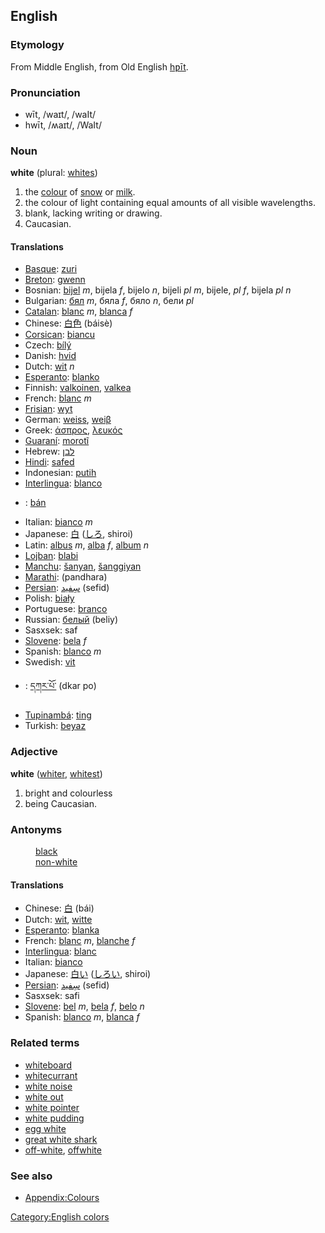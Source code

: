 ==English==
===Etymology===
From Middle English, from Old English [[hƿit|hƿīt]].
===Pronunciation===
*wīt, /waɪt/, /waIt/
*hwīt, /ʍaɪt/, /WaIt/

===Noun===
'''white''' (plural: [[whites]])<!-- is there also an uncountable sense? -->

#the [[color|colour]] of [[snow]] or [[milk]].
#the colour of light containing equal amounts of all visible wavelengths.
#blank, lacking writing or drawing.
#Caucasian.

====Translations====
*[[Basque]]: [[zuri]]
*[[Breton]]: [[gwenn]]
*Bosnian: [[bijel]] ''m'', bijela ''f'', bijelo ''n'', bijeli ''pl m'', bijele, ''pl f'', bijela ''pl n''
*Bulgarian: [[бял]] ''m'', бяла ''f'', бяло ''n'', бели ''pl''
*[[Catalan]]: [[blanc]] ''m'', [[blanca]] ''f''
*Chinese: [[白色]] (báisè)
*[[Corsican]]: [[biancu]]
*Czech: [[bílý]]
*Danish: [[hvid]]
*Dutch: [[wit]] ''n''
*[[Esperanto]]: [[blanko]]
*Finnish: [[valkoinen]], [[valkea]]
*French: [[blanc]] ''m''
*[[Frisian]]: [[wyt]]
*German: [[weiss]], [[weiβ]]
*Greek: [[άσπρος]], [[λευκός]]
*[[Guaraní]]: [[morotĩ]]
*Hebrew: [[לבן]]
*[[Hindi]]: [[safed]]
*Indonesian: [[putih]]
*[[Interlingua]]: [[blanco]]
*{{ga}}: [[bán]]
*Italian: [[bianco]] ''m''
*Japanese: [[白]] ([[しろ]], shiroi)
*Latin: [[albus]] ''m'', [[alba]] ''f'', [[album]] ''n''
*[[Lojban]]: [[blabi]]
*[[Manchu]]: [[šanyan]], [[šanggiyan]]
*[[Marathi]]: (pandhara)
*[[Persian]]: [[سِفيد]] (sefid)
*Polish: [[biały]]
*Portuguese: [[branco]]
*Russian: [[белый]] (beliy)
*Sasxsek: saf
*[[Slovene]]: [[bela]] ''f''
*Spanish: [[blanco]] ''m''
*Swedish: [[vit]]
*{{bo}}: [[དཀར་པོ་]] (dkar po)
*[[Tupinambá]]: [[ting]]
*Turkish: [[beyaz]]

===Adjective===
'''white''' ([[whiter]], [[whitest]])

#bright and colourless
#being Caucasian.

===Antonyms===
:[[black]]
:[[non-white]]

====Translations====
*Chinese: [[白]] (bái)
*Dutch: [[wit]], [[witte]]
*[[Esperanto]]: [[blanka]]
*French: [[blanc]] ''m'', [[blanche]] ''f''
*[[Interlingua]]: [[blanc]]
*Italian: [[bianco]]
*Japanese: [[白い]] ([[しろい]], shiroi)
*[[Persian]]: [[سِفيد]] (sefid)
*Sasxsek: safi
*[[Slovene]]: [[bel]] ''m'', [[bela]] ''f'', [[belo]] ''n''
*Spanish: [[blanco]] ''m'', [[blanca]] ''f''

===Related terms===
*[[whiteboard]]
*[[whitecurrant]]
*[[white noise]]
*[[white out]]
*[[white pointer]]
*[[white pudding]]
*[[egg white]]
*[[great white shark]]
*[[off-white]], [[offwhite]]

===See also===
*[[Wiktionary_Appendix:Colours|Appendix:Colours]]

[[Category:English colors]]